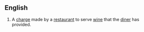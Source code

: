 ==English==
{{en-noun|-}}
# A [[charge]] made by a [[restaurant]] to serve [[wine]] that the [[diner]] has provided.
